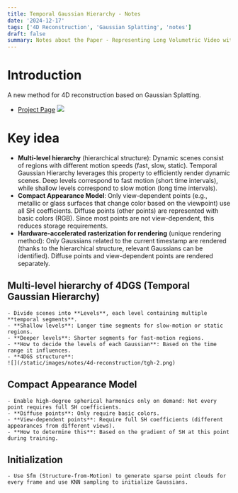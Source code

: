 ```yaml
---
title: Temporal Gaussian Hierarchy - Notes
date: '2024-12-17'
tags: ['4D Reconstruction', 'Gaussian Splatting', 'notes']
draft: false
summary: Notes about the Paper - Representing Long Volumetric Video with Temporal Gaussian Hierarchy
---
```


# Introduction

A new method for 4D reconstruction based on Gaussian Splatting.

- [Project Page](https://zju3dv.github.io/longvolcap/)
  ![](/static/images/notes/4d-reconstruction/tgh-1.png)

# Key idea

- **Multi-level hierarchy** (hierarchical structure): Dynamic scenes consist of regions with different motion speeds (fast, slow, static). Temporal Gaussian Hierarchy leverages this property to efficiently render dynamic scenes. Deep levels correspond to fast motion (short time intervals), while shallow levels correspond to slow motion (long time intervals).
- **Compact Appearance Model**: Only view-dependent points (e.g., metallic or glass surfaces that change color based on the viewpoint) use all SH coefficients. Diffuse points (other points) are represented with basic colors (RGB). Since most points are not view-dependent, this reduces storage requirements.
- **Hardware-accelerated rasterization for rendering** (unique rendering method): Only Gaussians related to the current timestamp are rendered (thanks to the hierarchical structure, relevant Gaussians can be identified). Diffuse points and view-dependent points are rendered separately.

## Multi-level hierarchy of 4DGS (Temporal Gaussian Hierarchy)

    - Divide scenes into **Levels**, each level containing multiple **temporal segments**.
    - **Shallow levels**: Longer time segments for slow-motion or static regions.
    - **Deeper levels**: Shorter segments for fast-motion regions.
    - **How to decide the levels of each Gaussian**: Based on the time range it influences.
    - **4DGS structure**:
    ![](/static/images/notes/4d-reconstruction/tgh-2.png)

## Compact Appearance Model

    - Enable high-degree spherical harmonics only on demand: Not every point requires full SH coefficients.
    - **Diffuse points**: Only require basic colors.
    - **View-dependent points**: Require full SH coefficients (different appearances from different views).
    - **How to determine this**: Based on the gradient of SH at this point during training.

## Initialization

    - Use Sfm (Structure-from-Motion) to generate sparse point clouds for every frame and use KNN sampling to initialize Gaussians.
